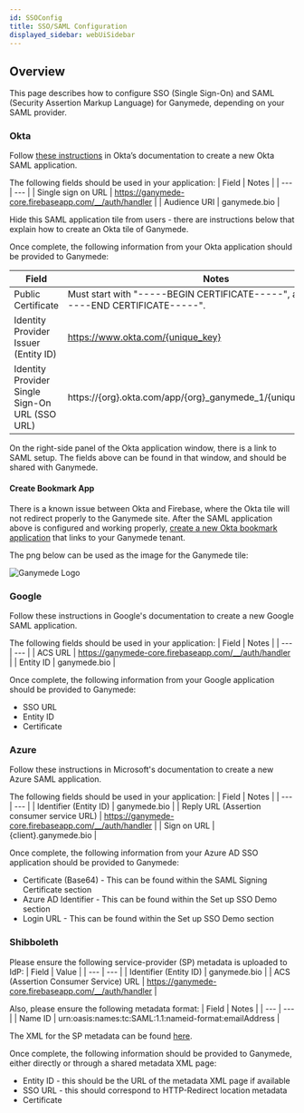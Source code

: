 ```yaml
---
id: SSOConfig
title: SSO/SAML Configuration
displayed_sidebar: webUiSidebar
---
```


## Overview

This page describes how to configure SSO (Single Sign-On) and SAML (Security Assertion Markup Language) for Ganymede, depending on your SAML provider. 

### Okta

Follow [these instructions](https://help.okta.com/oag/en-us/Content/Topics/Access-Gateway/add-app-saml-pass-thru-add-okta.htm) in Okta’s documentation to create a new Okta SAML application.

The following fields should be used in your application:
| Field | Notes |
| --- | --- |
| Single sign on URL | https://ganymede-core.firebaseapp.com/__/auth/handler |
| Audience URI | ganymede.bio |

Hide this SAML application tile from users - there are instructions below that explain how to create an Okta tile of Ganymede.

Once complete, the following information from your Okta application should be provided to Ganymede: 

| Field | Notes |
| --- | --- |
| Public Certificate | Must start with "-----BEGIN CERTIFICATE-----", and end with "-----END CERTIFICATE-----". |
| Identity Provider Issuer (Entity ID) | https://www.okta.com/{unique_key} |
| Identity Provider Single Sign-On URL (SSO URL) | https://\{org\}.okta.com/app/\{org\}_ganymede_1/\{unique_key\}/sso/saml |

On the right-side panel of the Okta application window, there is a link to SAML setup. The fields above can be found in that window, and should be shared with Ganymede.

#### Create Bookmark App

There is a known issue between Okta and Firebase, where the Okta tile will not redirect properly to the Ganymede site. After the SAML application above is configured and working properly, [create a new Okta bookmark application](https://help.okta.com/oie/en-us/Content/Topics/Apps/apps-create-bookmark.htm) that links to your Ganymede tenant.  

The png below can be used as the image for the Ganymede tile:

<img alt="Ganymede Logo" src="https://storage.cloud.google.com/ganymede-bio-website/public/logo/Ganymede_logo-02.png" />

### Google

Follow these instructions in Google's documentation to create a new Google SAML application.

The following fields should be used in your application:
| Field | Notes |
| --- | --- |
| ACS URL | https://ganymede-core.firebaseapp.com/__/auth/handler |
| Entity ID | ganymede.bio |

Once complete, the following information from your Google application should be provided to Ganymede: 

- SSO URL
- Entity ID
- Certificate

### Azure

Follow these instructions in Microsoft's documentation to create a new Azure SAML application.

The following fields should be used in your application:
| Field | Notes |
| --- | --- |
| Identifier (Entity ID) | ganymede.bio |
| Reply URL (Assertion consumer service URL) | https://ganymede-core.firebaseapp.com/__/auth/handler |
| Sign on URL | \{client\}.ganymede.bio |

Once complete, the following information from your Azure AD SSO application should be provided to Ganymede: 

- Certificate (Base64) - This can be found within the SAML Signing Certificate section
- Azure AD Identifier - This can be found within the Set up SSO Demo section
- Login URL - This can be found within the Set up SSO Demo section

### Shibboleth

Please ensure the following service-provider (SP) metadata is uploaded to IdP:
| Field | Value |
| --- | --- |
| Identifier (Entity ID) | ganymede.bio |
| ACS (Assertion Consumer Service) URL | https://ganymede-core.firebaseapp.com/__/auth/handler |

Also, please ensure the following metadata format:
| Field | Notes |
| --- | --- |
| Name ID | urn:oasis:names:tc:SAML:1.1:nameid-format:emailAddress |

The XML for the SP metadata can be found [here](/data/ganymede_sp.xml).

Once complete, the following information should be provided to Ganymede, either directly or through a shared metadata XML page:

- Entity ID - this should be the URL of the metadata XML page if available
- SSO URL - this should correspond to HTTP-Redirect location metadata
- Certificate

